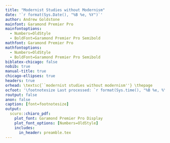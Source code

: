 ```yaml
---
title: "Modernist Studies without Modernism"
date: '`r format(Sys.Date(), "%B %e, %Y")`'
author: Andrew Goldstone
mainfont: Garamond Premier Pro
mainfontoptions: 
  - Numbers=OldStyle
  - BoldFont=Garamond Premier Pro Semibold
mathfont: Garamond Premier Pro
mathfontoptions: 
  - Numbers=OldStyle
  - BoldFont=Garamond Premier Pro Semibold
biblatex-chicago: false
nobib: true
manual-title: true
chicago-ellipses: true
headers: true
orhead: \textsc{``modernist studies without modernism''} \thepage
ocfoot: '\footnotesize Last processed: `r format(Sys.time(), "%B %e, %Y %H:%M %Z")`'
routput: false
anon: false
caption: [font=footnotesize]
output:
  scuro::chiaro_pdf:
    plot_font: Garamond Premier Pro Display
    plot_font_options: [Numbers=OldStyle]
    includes:
      in_header: preamble.tex
---
```


\makeoddhead{myheadings}{\small\textsc{andrew goldstone}
}{}{}
\thispagestyle{myheadings}

\begin{center}%
    \large\fontspec{Garamond Premier Pro Display}
Modernist Studies without Modernism \\
\footnotesize (please refer to \href{https://osf.io/frcys}{osf.io/frcys} for the most recent circulating version of this essay)
\end{center}


